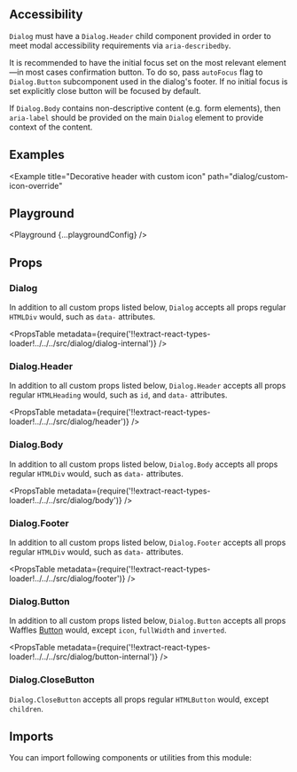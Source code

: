 


<Layout title="Dialog" description="🚧 This page is under construction">

## Accessibility

`Dialog` must have a `Dialog.Header` child component provided in order to meet modal accessibility requirements via `aria-describedby`.

It is recommended to have the initial focus set on the most relevant element&mdash;in most cases confirmation button. To do so, pass `autoFocus` flag to `Dialog.Button` subcomponent used in the dialog's footer.
If no initial focus is set explicitly close button will be focused by default.

If `Dialog.Body` contains non-descriptive content (e.g. form elements), then `aria-label` should be provided on the main `Dialog` element to provide context of the content.

## Examples

<Example title="Basic usage" path="dialog/basic-usage">
  <BasicUsage />
</Example>

<Example title="Center aligned" path="dialog/center-aligned">
  <CenterAligned />
</Example>

<Example title="Decorative header" path="dialog/decorative-header">
  <DecorativeHeader />
</Example>

<Example
  title="Decorative header with custom icon"
  path="dialog/custom-icon-override"
>
  <CustomIconOverride />
</Example>

<Example title="Custom close" path="dialog/custom-close">
  <CustomClose />
</Example>

## Playground

<Playground {...playgroundConfig} />

## Props

### Dialog

In addition to all custom props listed below, `Dialog` accepts all props regular `HTMLDiv` would, such as `data-` attributes.

<PropsTable
  metadata={require('!!extract-react-types-loader!../../../src/dialog/dialog-internal')}
/>

### Dialog.Header

In addition to all custom props listed below, `Dialog.Header` accepts all props regular `HTMLHeading` would, such as `id`, and `data-` attributes.

<PropsTable
  metadata={require('!!extract-react-types-loader!../../../src/dialog/header')}
/>

### Dialog.Body

In addition to all custom props listed below, `Dialog.Body` accepts all props regular `HTMLDiv` would, such as `data-` attributes.

<PropsTable
  metadata={require('!!extract-react-types-loader!../../../src/dialog/body')}
/>

### Dialog.Footer

In addition to all custom props listed below, `Dialog.Footer` accepts all props regular `HTMLDiv` would, such as `data-` attributes.

<PropsTable
  metadata={require('!!extract-react-types-loader!../../../src/dialog/footer')}
/>

### Dialog.Button

In addition to all custom props listed below, `Dialog.Button` accepts all props Waffles [Button](/components/button/#props) would, except `icon`, `fullWidth` and `inverted`.

<PropsTable
  metadata={require('!!extract-react-types-loader!../../../src/dialog/button-internal')}
/>

### Dialog.CloseButton

`Dialog.CloseButton` accepts all props regular `HTMLButton` would, except `children`.

## Imports

You can import following components or utilities from this module:

<Imports module={DialogExports} path="@datacamp/waffles/dialog" />

</Layout>
